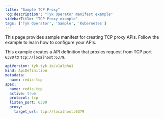 ```yaml
---
title: "Sample TCP Proxy"
'og:description': "Tyk Operator manifest example"
sidebarTitle: "TCP Proxy example"
tags: ['Tyk Operator', 'Sample', 'Kubernetes']
---
```


This page provides sample manifest for creating TCP proxy APIs. Follow the example to learn how to configure your APIs.

This example creates a API definition that proxies request from TCP port `6380` to `tcp://localhost:6379`.

```yaml {hl_lines=["8-11"],linenos=false}
apiVersion: tyk.tyk.io/v1alpha1
kind: ApiDefinition
metadata:
  name: redis-tcp
spec:
  name: redis-tcp
  active: true
  protocol: tcp
  listen_port: 6380
  proxy:
    target_url: tcp://localhost:6379
```